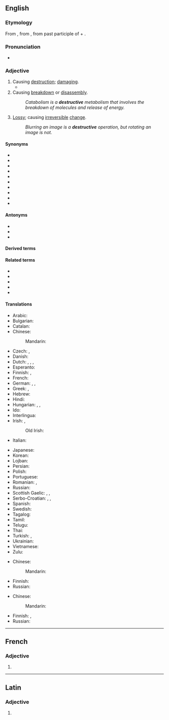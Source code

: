 ==English==

===Etymology===
From {{etyl|frm|en}} {{m|frm|destructif}}, from {{etyl|la|en}} {{m|la|destructivus}}, from past participle of {{m|la|destruo|destruere|to tear down, destroy}} + {{m|la|-ivus|}}.

===Pronunciation===
* {{a|UK}} {{IPA|/dɪˈstɹʌktɪv/|/dɪˈstɹʊktɪv/|lang=en}}

===Adjective===
{{en-adj}}

# Causing [[destruction]]; [[damage|damaging]].
#* {{quote-journal
|date=February 14, 2013
|author=Scott Tobias
|title=Film: Reviews: A Good Day To Die Hard
|work=The Onion AV Club
|url=http://www.avclub.com/articles/a-good-day-to-die-hard,92496/
|page=
|passage=After rescuing his estranged daughter in the last film, Live Free Or Die Hard, Willis heads to Russia to rescue his estranged son (Jai Courtney), a CIA agent on a mission to protect a whistleblower (Sebastian Koch) from a corrupt government official (Sergei Kolesnikov) with no shortage of '''destructive''' resources at his disposal.}}
# Causing [[breakdown]] or [[disassembly]].
#: ''Catabolism is a '''destructive''' metabolism that involves the breakdown of molecules and release of energy.''
# {{lb|en|computing}} [[lossy|Lossy]]; causing [[irreversible]] [[change]].
#: ''Blurring an image is a '''destructive''' operation, but rotating an image is not.''

====Synonyms====
* {{l|en|calamitous}}
* {{l|en|catastrophic}}
* {{l|en|devastate|devastating}}
* {{l|en|disastrous}}
* {{l|en|eradicative}}
* {{l|en|harmful}}
* {{l|en|pernicious}}
* {{l|en|ruinous}}
* {{l|en|wrackful}}
* {{l|en|wreckful}}

====Antonyms====
* {{l|en|constructive}}
* {{l|en|nondestructive}}
* {{l|en|productive}}

====Derived terms====
{{der3|lang=en
|antidestructive
|autodestructive
|destructive criticism
|destructive distillation
|destructive sorites
|destructively
|destructiveness
|indestructive
|neurodestructive
|nondestructive
|omnidestructive
|self-destructive
|superdestructive
|undestructive}}

====Related terms====
* {{l|en|destruct}}
* {{l|en|destruction}}
* {{l|en|destructively}}
* {{l|en|destructiveness}}
* {{l|en|destructivity}}

====Translations====
{{trans-top|causing destruction; damaging}}
* Arabic: {{t-needed|ar}}
* Bulgarian: {{t+|bg|разрушителен}}
* Catalan: {{t|ca|destructiu}}
* Chinese:
*: Mandarin: {{t-needed|cmn}}
* Czech: {{t|cs|ničivý}}, {{t|cs|destruktivní}}
* Danish: {{t-needed|da}}
* Dutch: {{t+|nl|destructief}}, {{t+|nl|destructieve}}, {{t+|nl|verwoestend}}, {{t+|nl|verwoestende}}
* Esperanto: {{t-needed|eo}}
* Finnish: {{t+|fi|tuhoisa}}, {{t+|fi|destruktiivinen}}
* French: {{t+|fr|destructif}}
* German: {{t+|de|destruktiv}}, {{t+|de|schädlich}}, {{t+|de|zerstörend}}
* Greek: {{t+|el|καταστροφικός|m}}, {{t+|el|καταστρεπτικός|m}}
* Hebrew: {{t|he|הרסני|tr=harsany|sc=Hebr}}
* Hindi: {{t-needed|hi}}
* Hungarian: {{t+|hu|destruktív}}, {{t+|hu|kártékony}}, {{t+|hu|pusztító}}
* Ido: {{t-needed|io}}
* Interlingua: {{t|ia|destructive}}
* Irish: {{t|ga|urbhadhach}}, {{t|ga|arganach}}
*: Old Irish: {{t|sga|bráthamail}}
* Italian: {{t+|it|distruttivo}}
{{trans-mid}}
* Japanese: {{t|ja|破壊的|alt=破壊的な|tr=hakaiteki na}}
* Korean: {{t-needed|ko}}
* Lojban: {{t|jbo|daspo}}
* Persian: {{t-needed|fa}}
* Polish: {{t+|pl|destrukcyjny|m}}
* Portuguese: {{t+|pt|destrutivo}}
* Romanian: {{t+|ro|distructiv|m|n}}, {{t+|ro|distrugător|m|n}}
* Russian: {{t+|ru|разрушительный}}
* Scottish Gaelic: {{t|gd|millteach}}, {{t|gd|sgriosach}}, {{t|gd|sgriosail}}
* Serbo-Croatian: {{t+|sh|rázōran}}, {{t+|sh|dȅstruktīvan}}, {{t+|sh|rùšilačkī}}
* Spanish: {{t+|es|destructivo}}
* Swedish: {{t-needed|sv}}
* Tagalog: {{t|tl|mapanira}}
* Tamil: {{t-needed|ta}}
* Telugu: {{t-needed|te}}
* Thai: {{t-needed|th}}
* Turkish: {{t+|tr|yıkıcı}}, {{t|tr|tahripkar|alt=tahripkâr}}
* Ukrainian: {{t-needed|uk}}
* Vietnamese: {{t-needed|vi}}
* Zulu: {{t-needed|zu}}
{{trans-bottom}}

{{trans-top|causing breakdown}}
* Chinese:
*: Mandarin: {{t-needed|cmn}}
{{trans-mid}}
* Finnish: {{t+|fi|hajottava}}
* Russian: {{t-needed|ru}}
{{trans-bottom}}

{{trans-top|lossy}}
* Chinese:
*: Mandarin: {{t-needed|cmn}}
{{trans-mid}}
* Finnish: {{t+|fi|peruuttamaton}}, {{t+|fi|destruktiivinen}}
* Russian: {{t-needed|ru}}
{{trans-bottom}}

----

==French==

===Adjective===
{{fr-adj-form}}

# {{feminine singular of|destructif|lang=fr}}

----

==Latin==

===Adjective===
{{la-adj-form|dēstructīve}}

# {{inflection of|dēstructīvus||voc|m|s|lang=la}}